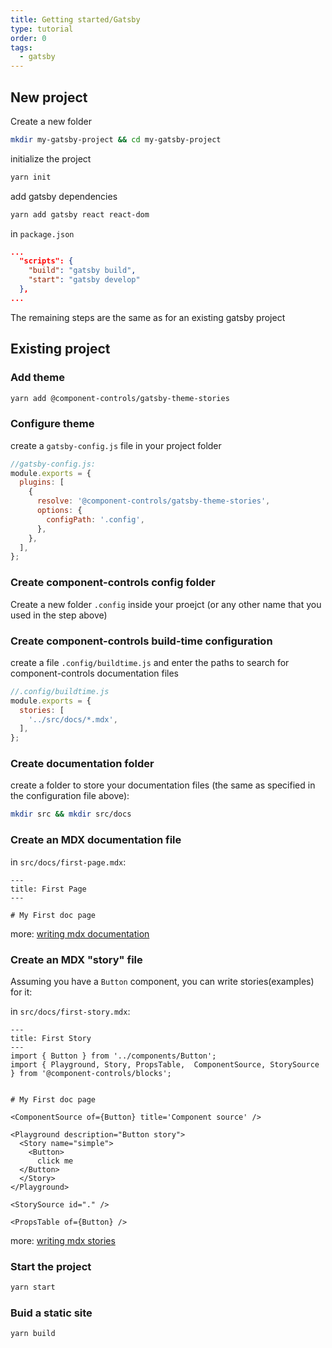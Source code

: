 ```yaml
---
title: Getting started/Gatsby
type: tutorial
order: 0
tags:
  - gatsby
---
```


## New project 

Create a new folder

```sh
mkdir my-gatsby-project && cd my-gatsby-project
```

initialize the project

```sh
yarn init
```

add gatsby dependencies

```sh
yarn add gatsby react react-dom
```

in `package.json`
```json
...
  "scripts": {
    "build": "gatsby build",
    "start": "gatsby develop"
  },
...
```

The remaining steps are the same as for an existing gatsby project

## Existing project

### Add theme

```sh
yarn add @component-controls/gatsby-theme-stories
```

### Configure theme

create a `gatsby-config.js` file in your project folder
```js
//gatsby-config.js:
module.exports = {
  plugins: [
    {
      resolve: '@component-controls/gatsby-theme-stories',
      options: {
        configPath: '.config',
      },
    },
  ],
};
```

### Create component-controls config folder

Create a new folder `.config` inside your proejct (or any other name that you used in the step above)


### Create component-controls build-time configuration

create a file `.config/buildtime.js` and enter the paths to search for component-controls documentation files

```js
//.config/buildtime.js
module.exports = {
  stories: [
    '../src/docs/*.mdx',
  ],
};
```

### Create documentation folder

create a folder to store your documentation files (the same as specified in the configuration file above):
```sh
mkdir src && mkdir src/docs
```

### Create an MDX documentation file

in `src/docs/first-page.mdx`:

```mdx
---
title: First Page
---

# My First doc page
```

more: [writing mdx documentation](/tutorial/mdx-documentation)


### Create an MDX "story" file

Assuming you have a `Button` component, you can write stories(examples) for it:

in `src/docs/first-story.mdx`:

```mdx
---
title: First Story
---
import { Button } from '../components/Button';
import { Playground, Story, PropsTable,  ComponentSource, StorySource  } from '@component-controls/blocks';


# My First doc page

<ComponentSource of={Button} title='Component source' />

<Playground description="Button story">
  <Story name="simple">
    <Button>
      click me
  </Button>
  </Story>
</Playground>

<StorySource id="." />

<PropsTable of={Button} />
```

more: [writing mdx stories](/tutorial/mdx-stories)

### Start the project

```sh
yarn start
```

### Buid a static site

```sh
yarn build
```